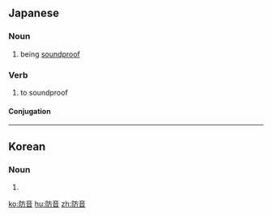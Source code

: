 ==Japanese==
{{ja-kanjitab|ぼう|おん|yomi=on}}

===Noun===
{{ja-noun|ぼうおん}}

# being [[soundproof]]

===Verb===
{{ja-verb-suru|ぼうおん}}

# to soundproof

====Conjugation====
{{ja-suru|ぼうおん}}

----

==Korean==
{{ko-hanjatab}}

===Noun===
{{ko-noun|hangeul=방음}}

# {{hanja form of|방음|soundproofing}}

[[ko:防音]]
[[hu:防音]]
[[zh:防音]]